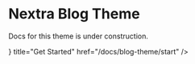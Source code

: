
# Nextra Blog Theme

<Callout type="warning">Docs for this theme is under construction.</Callout>

<Cards>
  <Cards.Card
    icon={<ChevronRightIcon />}
    title="Get Started"
    href="/docs/blog-theme/start"
  />
</Cards>

